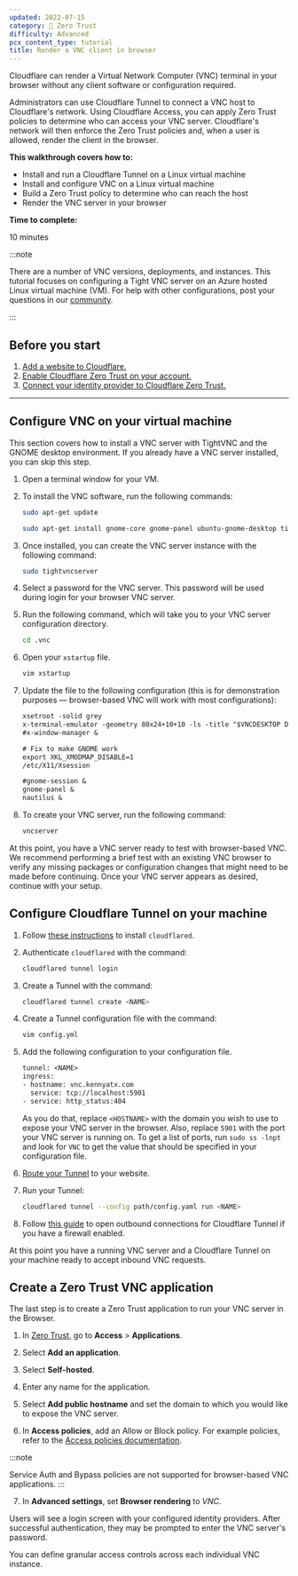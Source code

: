 ```yaml
---
updated: 2022-07-15
category: 🔐 Zero Trust
difficulty: Advanced
pcx_content_type: tutorial
title: Render a VNC client in browser
---
```


Cloudflare can render a Virtual Network Computer (VNC) terminal in your browser without any client software or configuration required.

Administrators can use Cloudflare Tunnel to connect a VNC host to Cloudflare's network. Using Cloudflare Access, you can apply Zero Trust policies to determine who can access your VNC server. Cloudflare's network will then enforce the Zero Trust policies and, when a user is allowed, render the client in the browser.

**This walkthrough covers how to:**

- Install and run a Cloudflare Tunnel on a Linux virtual machine
- Install and configure VNC on a Linux virtual machine
- Build a Zero Trust policy to determine who can reach the host
- Render the VNC server in your browser

**Time to complete:**

10 minutes

:::note

There are a number of VNC versions, deployments, and instances. This tutorial focuses on configuring a Tight VNC server on an Azure hosted Linux virtual machine (VM). For help with other configurations, post your questions in our [community](https://community.cloudflare.com/t/feedback-for-browser-vnc/280619/3).

:::

## Before you start

1. [Add a website to Cloudflare.](/fundamentals/manage-domains/add-site/)
2. [Enable Cloudflare Zero Trust on your account.](/cloudflare-one/setup/)
3. [Connect your identity provider to Cloudflare Zero Trust.](/cloudflare-one/identity/idp-integration/)

---

## Configure VNC on your virtual machine

This section covers how to install a VNC server with TightVNC and the GNOME desktop environment. If you already have a VNC server installed, you can skip this step.

1. Open a terminal window for your VM.

2. To install the VNC software, run the following commands:

   ```sh
   sudo apt-get update

   sudo apt-get install gnome-core gnome-panel ubuntu-gnome-desktop tightvncserver
   ```

3. Once installed, you can create the VNC server instance with the following command:

   ```sh
   sudo tightvncserver
   ```

4. Select a password for the VNC server. This password will be used during login for your browser VNC server.

5. Run the following command, which will take you to your VNC server configuration directory.

   ```sh
   cd .vnc
   ```

6. Open your `xstartup` file.

   ```sh
   vim xstartup
   ```

7. Update the file to the following configuration (this is for demonstration purposes — browser-based VNC will work with most configurations):

   ```txt
   xsetroot -solid grey
   x-terminal-emulator -geometry 80x24+10+10 -ls -title "$VNCDESKTOP Desktop" &
   #x-window-manager &

   # Fix to make GNOME work
   export XKL_XMODMAP_DISABLE=1
   /etc/X11/Xsession

   #gnome-session &
   gnome-panel &
   nautilus &
   ```

8. To create your VNC server, run the following command:

   ```sh
   vncserver
   ```

At this point, you have a VNC server ready to test with browser-based VNC. We recommend performing a brief test with an existing VNC browser to verify any missing packages or configuration changes that might need to be made before continuing. Once your VNC server appears as desired, continue with your setup.

## Configure Cloudflare Tunnel on your machine

1. Follow [these instructions](/cloudflare-one/connections/connect-networks/downloads/) to install `cloudflared`.

2. Authenticate `cloudflared` with the command:

   ```sh
   cloudflared tunnel login
   ```

3. Create a Tunnel with the command:

   ```sh
   cloudflared tunnel create <NAME>
   ```

4. Create a Tunnel configuration file with the command:

   ```sh
   vim config.yml
   ```

5. Add the following configuration to your configuration file.

   ```txt
   tunnel: <NAME>
   ingress:
   - hostname: vnc.kennyatx.com
     service: tcp://localhost:5901
   - service: http_status:404
   ```

   As you do that, replace `<HOSTNAME>` with the domain you wish to use to expose your VNC server in the browser. Also, replace `5901` with the port your VNC server is running on. To get a list of ports, run `sudo ss -lnpt` and look for `VNC` to get the value that should be specified in your configuration file.

6. [Route your Tunnel](/cloudflare-one/connections/connect-networks/routing-to-tunnel/dns/) to your website.

7. Run your Tunnel:

   ```sh
   cloudflared tunnel --config path/config.yaml run <NAME>
   ```

8. Follow [this guide](/cloudflare-one/connections/connect-networks/configure-tunnels/tunnel-with-firewall/) to open outbound connections for Cloudflare Tunnel if you have a firewall enabled.

At this point you have a running VNC server and a Cloudflare Tunnel on your machine ready to accept inbound VNC requests.

## Create a Zero Trust VNC application

The last step is to create a Zero Trust application to run your VNC server in the Browser.

1. In [Zero Trust](https://one.dash.cloudflare.com), go to **Access** > **Applications**.

2. Select **Add an application**.

3. Select **Self-hosted**.

4. Enter any name for the application.

5. Select **Add public hostname** and set the domain to which you would like to expose the VNC server.

6. In **Access policies**, add an Allow or Block policy. For example policies, refer to the [Access policies documentation](/cloudflare-one/policies/access/#allow).

:::note

Service Auth and Bypass policies are not supported for browser-based VNC applications.
:::

7. In **Advanced settings**, set **Browser rendering** to _VNC_.

Users will see a login screen with your configured identity providers. After successful authentication, they may be prompted to enter the VNC server's password.

You can define granular access controls across each individual VNC instance.
